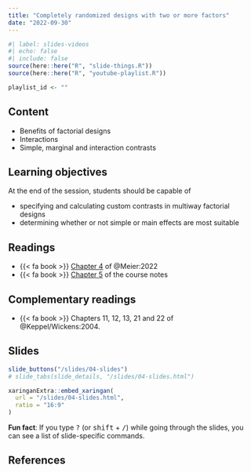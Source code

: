 ```yaml
---
title: "Completely randomized designs with two or more factors"
date: "2022-09-30"
---
```


```r
#| label: slides-videos
#| echo: false
#| include: false
source(here::here("R", "slide-things.R"))
source(here::here("R", "youtube-playlist.R"))

playlist_id <- ""

```


## Content

- Benefits of factorial designs
- Interactions
- Simple, marginal and interaction contrasts


## Learning objectives

At the end of the session, students should be capable of

- specifying and calculating custom contrasts in multiway factorial designs
- determining whether or not simple or main effects are most suitable


## Readings

- {{< fa book >}}  [Chapter 4](https://stat.ethz.ch/~meier/teaching/anova/factorial-treatment-structure.html) of @Meier:2022
-  {{< fa book >}}  [Chapter 5](https://lbelzile.github.io/math80667a/complete-factorial-designs.html) of the course notes


## Complementary readings


- {{< fa book >}}  Chapters 11, 12, 13, 21 and 22 of @Keppel/Wickens:2004.


## Slides

```r
slide_buttons("/slides/04-slides")
# slide_tabs(slide_details, "/slides/04-slides.html")
```

```r
xaringanExtra::embed_xaringan(
  url = "/slides/04-slides.html",
  ratio = "16:9"
)
```

:::{.callout-tip}
**Fun fact**: If you type <kbd>?</kbd> (or <kbd>shift</kbd> + <kbd>/</kbd>) while going through the slides, you can see a list of slide-specific commands.
:::



## References
